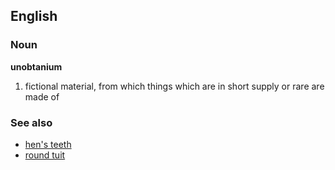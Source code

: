 ==English==
===Noun===
'''unobtanium'''
#fictional material, from which things which are in short supply or rare are made of

===See also===
*[[hen's teeth]]
*[[round tuit]]